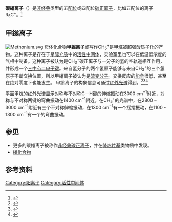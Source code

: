 '''碳鎓离子'''（{{lang-en|Carbonium ion}}）是[[非经典碳正离子|非经典]]类型的五[[配位数|配位]]或四配位[[碳正离子|碳正离子]]，比如五配位的离子R<sub>5</sub>C<sup>+</sup>。<ref>{{cite journal | title = Stable carbocations. CXVIII. General concept and structure of carbocations based on differentiation of trivalent (classical) carbenium ions from three-center bound penta- of tetracoordinated (nonclassical) carbonium ions. Role of carbocations in electrophilic reactions | author = [[George_Andrew_Olah|George Andrew Olah]] | journal = [[J._Am._Chem._Soc.|J. Am. Chem. Soc.]] | year = 1972 | volume = 94 | issue = 3 | pages = 808–820 | doi = 10.1021/ja00758a020}}</ref>

== 甲鎓离子 ==
{{main|甲鎓离子}}
[[File:Methonium.svg|thumb]]
母体化合物'''甲鎓离子'''或写作CH<sub>5</sub><sup>+</sup>是[[甲烷|甲烷]]被[[超强酸|超强酸]]质子化的产物。这种离子是存在于[[星际介质|星际介质]]中的[[活性中间体|活性中间体]]，实验室里也可以在低温低浓度的气相中制备。这种离子被认为是CH<sub>3</sub><sup>+</sup>[[碳正离子|碳正离子]]与一分子的[[氢|氢]]的空轨道相互作用，并形成一个[[三中心二电子键|三中心二电子键]]。来自氢分子的两个氢原子能够与来自CH<sub>3</sub><sup>+</sup>的三个氢原子不断交换位置，所以甲鎓离子被认为是[[流变分子|流变分子]]。交换反应的[[能垒|能垒]]很低，甚至在绝对零度下也能发生。
甲鎓离子的构象信息可通过[[红外光谱|红外光谱]]得到。<ref>{{cite journal | title = CH<sub>5</sub><sup>+</sup>: The Infrared Spectrum Observed | author = Edmund T. White, Jian Tang, Takeshi Oka | journal = [[Science_(journal)|Science]] | volume = 284 | pages = 135 | year = 1999 | doi = 10.1126/science.284.5411.135}}</ref><ref>{{cite journal | title = Understanding the Infrared Spectrum of Bare CH5+ | author = Oskar Asvany, Padma Kumar P, Britta Redlich, Ilka Hegemann, Stephan Schlemmer, Dominik Marx | journal = [[Science_(journal)|Science]] | volume = 309 | pages = 1219–22 | year = 2005 | doi = 10.1126/science.1113729 | pmid = 15994376 | issue = 5738}}</ref><ref>{{cite journal | title = Quantum Deconstruction of the Infrared Spectrum of CH5+ | author = Xinchuan Huang, Anne B. McCoy, [[Joel_Bowman|Joel M. Bowman]], Lindsay M. Johnson, Chandra Savage, Feng Dong, David J. Nesbitt | journal = [[Science_(journal)|Science]] | year = 2006 | volume = 311 | issue = 5757 | pages = 60–63 | doi = 10.1126/science.1121166 | pmid = 16400143}}</ref> 

平面甲烷的红外光谱显示对称与不对称C－H键的伸缩振动在3000 cm<sup>−1</sup>附近，对称与不对称两键的弯曲振动在1400 cm<sup>−1</sup>附近。在CH<sub>5</sub><sup>+</sup>的光谱中，在2800 – 3000 cm<sup>−1</sup>附近有三个不对称伸缩振动，在1300 cm<sup>−1</sup>有一个摇摆振动，在1100 - 1300 cm<sup>−1</sup>有一个的弯曲振动。

== 参见 ==
*更多的碳鎓离子被称作[[非经典碳正离子|非经典碳正离子]]，并在[[降冰片基|降冰片基]]类物质中发现。
*[[鎓化合物|鎓化合物]]

== 参考资料 ==
{{reflist}}

[[Category:阳离子|Category:阳离子]]
[[Category:活性中间体|Category:活性中间体]]